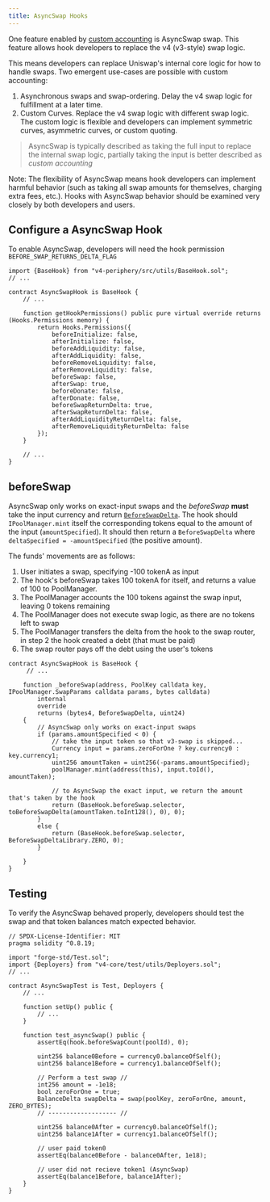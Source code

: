 ```yaml
---
title: AsyncSwap Hooks
---
```


One feature enabled by [custom accounting](/contracts/v4/guides/custom-accounting) is​​​​‌ AsyncSwap swap. This feature allows hook developers to replace the v4 (v3-style) swap logic.

This means developers can replace Uniswap's internal core logic for how to handle swaps. Two emergent use-cases are possible with custom accounting:

1. Asynchronous swaps and swap-ordering. Delay the v4 swap logic for fulfillment at a later time.
2. Custom Curves. Replace the v4 swap logic with different swap logic. The custom logic is flexible and developers can implement symmetric curves, asymmetric curves, or custom quoting.

> AsyncSwap is typically described as taking the full input to replace the internal swap logic, partially taking the input is better described as *custom accounting*

Note: The flexibility of AsyncSwap means hook developers can implement harmful behavior (such as taking all swap amounts for themselves, charging extra fees, etc.). Hooks with AsyncSwap behavior should be examined very closely by both developers and users.

## Configure a AsyncSwap Hook

To enable AsyncSwap, developers will need the hook permission `BEFORE_SWAP_RETURNS_DELTA_FLAG`

```solidity
import {BaseHook} from "v4-periphery/src/utils/BaseHook.sol";
// ...

contract AsyncSwapHook is BaseHook {
    // ...

    function getHookPermissions() public pure virtual override returns (Hooks.Permissions memory) {
        return Hooks.Permissions({
            beforeInitialize: false,
            afterInitialize: false,
            beforeAddLiquidity: false,
            afterAddLiquidity: false,
            beforeRemoveLiquidity: false,
            afterRemoveLiquidity: false,
            beforeSwap: false,
            afterSwap: true,
            beforeDonate: false,
            afterDonate: false,
            beforeSwapReturnDelta: true,
            afterSwapReturnDelta: false,
            afterAddLiquidityReturnDelta: false,
            afterRemoveLiquidityReturnDelta: false
        });
    }

    // ...
}
```

## beforeSwap

AsyncSwap only works on exact-input swaps and the *beforeSwap* **must** take the input currency and return [`BeforeSwapDelta`](/contracts/v4/reference/core/types/beforeswapdelta). The hook should `IPoolManager.mint` itself the corresponding tokens equal to the amount of the input (`amountSpecified`). It should then return a `BeforeSwapDelta` where `deltaSpecified = -amountSpecified` (the positive amount).

The funds' movements are as follows:

1. User initiates a swap, specifying -100 tokenA as input
2. The hook's beforeSwap takes 100 tokenA for itself, and returns a value of 100 to PoolManager. 
3. The PoolManager accounts the 100 tokens against the swap input, leaving 0 tokens remaining
4. The PoolManager does not execute swap logic, as there are no tokens left to swap
5. The PoolManager transfers the delta from the hook to the swap router, in step 2 the hook created a debt (that must be paid)
6. The swap router pays off the debt using the user's tokens

```solidity
contract AsyncSwapHook is BaseHook {
     // ...

    function _beforeSwap(address, PoolKey calldata key, IPoolManager.SwapParams calldata params, bytes calldata)
        internal
        override
        returns (bytes4, BeforeSwapDelta, uint24)
    {
        // AsyncSwap only works on exact-input swaps
        if (params.amountSpecified < 0) {
            // take the input token so that v3-swap is skipped...
            Currency input = params.zeroForOne ? key.currency0 : key.currency1;
            uint256 amountTaken = uint256(-params.amountSpecified);
            poolManager.mint(address(this), input.toId(), amountTaken);

            // to AsyncSwap the exact input, we return the amount that's taken by the hook
            return (BaseHook.beforeSwap.selector, toBeforeSwapDelta(amountTaken.toInt128(), 0), 0);
        }
        else {
            return (BaseHook.beforeSwap.selector, BeforeSwapDeltaLibrary.ZERO, 0);
        }

    }
}
```

## Testing

To verify the AsyncSwap behaved properly, developers should test the swap and that token balances match expected behavior.

```solidity
// SPDX-License-Identifier: MIT
pragma solidity ^0.8.19;

import "forge-std/Test.sol";
import {Deployers} from "v4-core/test/utils/Deployers.sol";
// ...

contract AsyncSwapTest is Test, Deployers {
    // ...

    function setUp() public {
        // ... 
    }

    function test_asyncSwap() public {
        assertEq(hook.beforeSwapCount(poolId), 0);

        uint256 balance0Before = currency0.balanceOfSelf();
        uint256 balance1Before = currency1.balanceOfSelf();

        // Perform a test swap //
        int256 amount = -1e18;
        bool zeroForOne = true;
        BalanceDelta swapDelta = swap(poolKey, zeroForOne, amount, ZERO_BYTES);
        // ------------------- //

        uint256 balance0After = currency0.balanceOfSelf();
        uint256 balance1After = currency1.balanceOfSelf();

        // user paid token0
        assertEq(balance0Before - balance0After, 1e18);

        // user did not recieve token1 (AsyncSwap)
        assertEq(balance1Before, balance1After);
    }
}
```